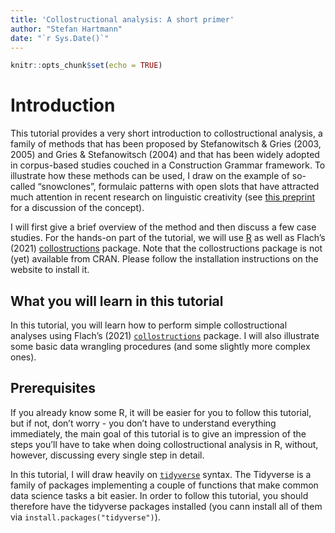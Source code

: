 ```yaml
---
title: 'Collostructional analysis: A short primer'
author: "Stefan Hartmann"
date: "`r Sys.Date()`"
---
```


```r
knitr::opts_chunk$set(echo = TRUE)
```


# Introduction

This tutorial provides a very short introduction to collostructional analysis, a family of methods that has been proposed by Stefanowitsch & Gries (2003, 2005) and Gries & Stefanowitsch (2004) and that has been widely adopted in corpus-based studies couched in a Construction Grammar framework. To illustrate how these methods can be used, I draw on the example of so-called "snowclones", formulaic patterns with open slots that have attracted much attention in recent research on linguistic creativity (see [this preprint](https://psyarxiv.com/y6a8g) for a discussion of the concept).

I will first give a brief overview of the method and then discuss a few case studies. For the hands-on part of the tutorial, we will use  [R](https://r-project.org) as well as Flach's (2021) [collostructions](https://sfla.ch/collostructions/) package. Note that the collostructions package is not (yet) available from CRAN. Please follow the installation instructions on the website to install it.



## What you will learn in this tutorial

In this tutorial, you will learn how to perform simple collostructional analyses using Flach's (2021) [`collostructions`](https://sfla.ch/collostructions/) package. I will also illustrate some basic data wrangling procedures (and some slightly more complex ones). 


## Prerequisites

If you already know some R, it will be easier for you to follow this tutorial, but if not, don't worry - you don't have to understand everything immediately, the main goal of this tutorial is to give an impression of the steps you'll have to take when doing collostructional analysis in R, without, however, discussing every single step in detail. 

In this tutorial, I will draw heavily on [`tidyverse`](https://www.tidyverse.org/) syntax. The Tidyverse is a family of packages implementing a couple of functions that make common data science tasks a bit easier. In order to follow this tutorial, you should therefore have the tidyverse packages installed (you cann install all of them via `install.packages("tidyverse")`).

